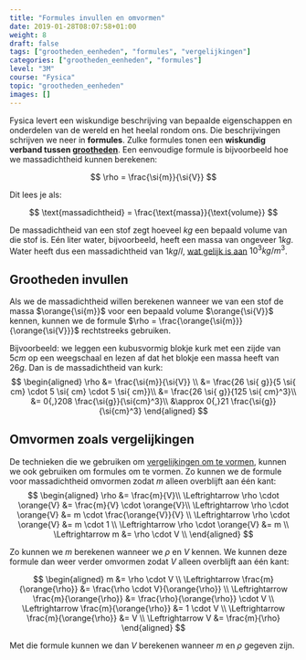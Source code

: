 ```yaml
---
title: "Formules invullen en omvormen"
date: 2019-01-28T08:07:58+01:00
weight: 8
draft: false
tags: ["grootheden_eenheden", "formules", "vergelijkingen"]
categories: ["grootheden_eenheden", "formules"]
level: "3M"
course: "Fysica"
topic: "grootheden_eenheden"
images: []
---
```


Fysica levert een wiskundige beschrijving van bepaalde eigenschappen en onderdelen van de wereld en het heelal rondom ons. Die beschrijvingen schrijven we neer in **formules**. Zulke formules tonen een **wiskundig verband tussen [grootheden](intro)**. Een eenvoudige formule is bijvoorbeeld hoe we massadichtheid kunnen berekenen:

$$
\rho = \frac{\si{m}}{\si{V}}
$$


Dit lees je als:

$$
\text{massadichtheid} = \frac{\text{massa}}{\text{volume}}
$$


De massadichtheid van een stof zegt hoeveel $\si{kg}$ een bepaald volume van die stof is. Eén liter water, bijvoorbeeld, heeft een massa van ongeveer $1 \si{ kg}$. Water heeft dus een massadichtheid van $1 \si{ kg/l}$, [wat gelijk is aan](eenheden_omzetten#volumes-omzetten) $10^3 \si{ kg/m}^3$.

## Grootheden invullen

Als we de massadichtheid willen berekenen wanneer we van een stof de massa $\orange{\si{m}}$ voor een bepaald volume $\orange{\si{V}}$ kennen, kunnen we de formule $\rho = \frac{\orange{\si{m}}}{\orange{\si{V}}}$ rechtstreeks gebruiken.

Bijvoorbeeld: we leggen een kubusvormig blokje kurk met een zijde van $5 \si{ cm}$ op een weegschaal en lezen af dat het blokje een massa heeft van $26 \si{ g}$. Dan is de massadichtheid van kurk:
$$
\begin{aligned}
\rho &= \frac{\si{m}}{\si{V}} \\
&= \frac{26 \si{ g}}{5 \si{ cm} \cdot 5 \si{ cm} \cdot 5 \si{ cm}}\\
&= \frac{26 \si{ g}}{125 \si{ cm}^3}\\
&= 0{,}208 \frac{\si{g}}{\si{cm}^3}\\
&\approx 0{,}21 \frac{\si{g}}{\si{cm}^3}
\end{aligned}
$$

## Omvormen zoals vergelijkingen

De technieken die we gebruiken om [vergelijkingen om te vormen](../../wiskunde/1g_vgl/omvormen), kunnen we ook gebruiken om formules om te vormen. Zo kunnen we de formule voor massadichtheid omvormen zodat $m$ alleen overblijft aan één kant:
$$
\begin{aligned}
\rho &= \frac{m}{V}\\
\Leftrightarrow \rho \cdot \orange{V} &= \frac{m}{V} \cdot \orange{V}\\
\Leftrightarrow \rho \cdot \orange{V} &= m \cdot \frac{\orange{V}}{V} \\
\Leftrightarrow \rho \cdot \orange{V} &= m \cdot 1 \\
\Leftrightarrow \rho \cdot \orange{V} &= m \\
\Leftrightarrow m &= \rho \cdot V \\
\end{aligned}
$$

Zo kunnen we $m$ berekenen wanneer we $\rho$ en $V$ kennen. We kunnen deze formule dan weer verder omvormen zodat $V$ alleen overblijft aan één kant:

$$
\begin{aligned}
m &= \rho \cdot V \\
\Leftrightarrow \frac{m}{\orange{\rho}} &= \frac{\rho \cdot V}{\orange{\rho}} \\
\Leftrightarrow \frac{m}{\orange{\rho}} &= \frac{\rho}{\orange{\rho}} \cdot V \\
\Leftrightarrow \frac{m}{\orange{\rho}} &= 1 \cdot V \\
\Leftrightarrow \frac{m}{\orange{\rho}} &= V \\
\Leftrightarrow V &= \frac{m}{\rho}
\end{aligned}
$$

Met die formule kunnen we dan $V$ berekenen wanneer $m$ en $\rho$ gegeven zijn.

